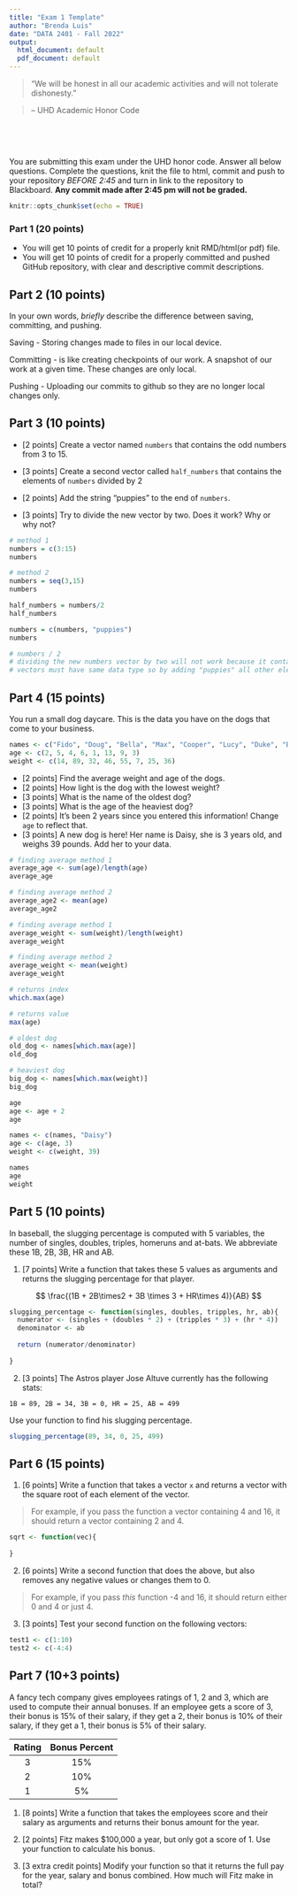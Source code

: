 ```yaml
---
title: "Exam 1 Template"
author: "Brenda Luis"
date: "DATA 2401 - Fall 2022"
output:
  html_document: default
  pdf_document: default
---
```




> “We will be honest in all our academic activities and will not tolerate dishonesty.” 

> – UHD Academic Honor Code


&nbsp;

&nbsp;

You are submitting this exam under the UHD honor code. Answer all below questions. Complete the questions, knit the file to html, commit and push to your repository *BEFORE 2:45* and turn in link to the repository to Blackboard. __Any commit made after 2:45 pm will not be graded.__ 

\newpage 

```r
knitr::opts_chunk$set(echo = TRUE)
```




### Part 1 (20 points)

* You will get 10 points of credit for a properly knit RMD/html(or pdf) file.
* You will get 10 points of credit for a properly committed and pushed GitHub repository, with clear and descriptive commit descriptions. 

## Part 2 (10 points)

In your own words, *briefly* describe the difference between saving, committing, and pushing.

Saving - Storing changes made to files in our local device. 

Committing - is like creating checkpoints of our work. A snapshot of our work at a given time. These changes are only local. 

Pushing - Uploading our commits to github so they are no longer local changes only. 

## Part 3 (10 points)

* [2 points] Create a vector named `numbers` that contains the odd numbers from 3 to 15.

* [3 points] Create a second vector called `half_numbers` that contains the elements of `numbers` divided by 2

* [2 points] Add the string "puppies" to the end of `numbers`. 

* [3 points] Try to divide the new vector by two. Does it work? Why or why not? 

```r
# method 1
numbers = c(3:15)
numbers

# method 2
numbers = seq(3,15)
numbers

half_numbers = numbers/2
half_numbers

numbers = c(numbers, "puppies")
numbers

# numbers / 2
# dividing the new numbers vector by two will not work because it contains strings 
# vectors must have same data type so by adding "puppies" all other elements were converted to strings 

```

## Part 4 (15 points)

You run a small dog daycare. This is the data you have on the dogs that come to your business.

```r
names <- c("Fido", "Doug", "Bella", "Max", "Cooper", "Lucy", "Duke", "Barkley")
age <- c(2, 5, 4, 6, 1, 13, 9, 3)
weight <- c(14, 89, 32, 46, 55, 7, 25, 36)
```

* [2 points] Find the average weight and age of the dogs.
* [2 points] How light is the dog with the lowest weight?
* [3 points] What is the name of the oldest dog?
* [3 points] What is the age of the heaviest dog?
* [2 points] It's been 2 years since you entered this information! Change `age` to reflect that. 
* [3 points] A new dog is here! Her name is Daisy, she is 3 years old, and weighs 39 pounds. Add her to your data. 

```r
# finding average method 1
average_age <- sum(age)/length(age)
average_age

# finding average method 2
average_age2 <- mean(age)
average_age2

# finding average method 1
average_weight <- sum(weight)/length(weight)
average_weight

# finding average method 2
average_weight <- mean(weight)
average_weight

# returns index
which.max(age)

# returns value 
max(age)

# oldest dog
old_dog <- names[which.max(age)]
old_dog

# heaviest dog
big_dog <- names[which.max(weight)]
big_dog

age
age <- age + 2
age

names <- c(names, "Daisy")
age <- c(age, 3)
weight <- c(weight, 39)

names
age
weight
```

## Part 5 (10 points)

In baseball, the slugging percentage is computed with 5 variables, the number of singles, doubles, triples, homeruns and at-bats. We abbreviate these 1B, 2B, 3B, HR and AB. 

1. [7 points] Write a function that takes these 5 values as arguments and returns the slugging percentage for that player. 

$$  \frac{(1B + 2B\times2 + 3B \times 3 + HR\times 4)}{AB} $$

```r
slugging_percentage <- function(singles, doubles, tripples, hr, ab){
  numerator <- (singles + (doubles * 2) + (tripples * 3) + (hr * 4))
  denominator <- ab
  
  return (numerator/denominator)
  
}

```

2. [3 points] The Astros player Jose Altuve currently has the following stats: 

`1B = 89, 2B = 34, 3B = 0, HR = 25, AB = 499 `

Use your function to find his slugging percentage. 

```r
slugging_percentage(89, 34, 0, 25, 499)
```
## Part 6 (15 points)

1. [6 points] Write a function that takes a vector `x` and returns a vector with the square root of each element of the vector. 

> For example, if you pass the function a vector containing 4 and 16, it should return a vector containing 2 and 4. 

```r
sqrt <- function(vec){
  
}
```

2. [6 points] Write a second function that does the above, but also removes any negative values or changes them to 0.

> For example, if you pass *this* function -4 and 16, it should return either 0 and 4 or just 4.

3. [3 points] Test your second function on the following vectors:

```r
test1 <- c(1:10)
test2 <- c(-4:4)
```


## Part 7 (10+3 points)

A fancy tech company gives employees ratings of 1, 2 and 3, which are used to compute their annual bonuses. If an employee gets a score of 3, their bonus is 15% of their salary, if they get a 2, their bonus is 10% of their salary, if they get a 1, their bonus is 5% of their salary. 

Rating | Bonus Percent
:-----:|:-----:
3|15%
2|10%
1|5%

1. [8 points] Write a function that takes the employees score and their salary as arguments and returns their bonus amount for the year. 

2. [2 points] Fitz makes $100,000 a year, but only got a score of 1. Use your function to calculate his bonus.

3. [3 extra credit points] Modify your function so that it returns the full pay for the year, salary and bonus combined. How much will Fitz make in total?
